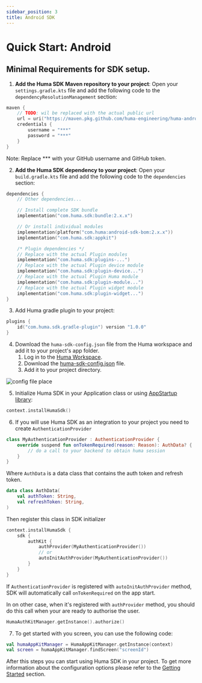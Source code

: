 ```yaml
---
sidebar_position: 3
title: Android SDK
---
```


# Quick Start: Android

## Minimal Requirements for SDK setup.

1. **Add the Huma SDK Maven repository to your project**: Open your `settings.gradle.kts` file and
   add the following code to the `dependencyResolutionManagement` section:

```kotlin
maven {
    // TODO: wil be replaced with the actual public url
    url = uri("https://maven.pkg.github.com/huma-engineering/huma-android-sdk")
    credentials {
        username = "***"
        password = "***"
    }
}
```

Note: Replace *** with your GitHub username and GitHub token.

2. **Add the Huma SDK dependency to your project**: Open your `build.gradle.kts` file and add the
   following code to the `dependencies` section:

```kotlin
dependencies {
    // Other dependencies...

    // Install complete SDK bundle 
    implementation("com.huma.sdk:bundle:2.x.x")

    // Or install individual modules 
    implementation(platform("com.huma:android-sdk-bom:2.x.x"))
    implementation("com.huma.sdk:appkit")

    /* Plugin dependencies */
    // Replace with the actual Plugin modules
    implementation("com.huma.sdk:plugins-...")
    // Replace with the actual Plugin device module
    implementation("com.huma.sdk:plugin-device...")
    // Replace with the actual Plugin Huma module
    implementation("com.huma.sdk:plugin-module...")
    // Replace with the actual Plugin widget module
    implementation("com.huma.sdk:plugin-widget...")
}
```

3. Add Huma gradle plugin to your project:

```kotlin
plugins {
    id("com.huma.sdk.gradle-plugin") version "1.0.0"
}
```

4. Download the `huma-sdk-config.json` file from the Huma workspace and add it to your project's app
   folder.
      1. Log in to the [Huma Workspace](https://workspace.huma.com/).
      2. Download the [huma-sdk-config.json](https://workspace-gcp-uk.api.huma.com/api/integration/v1/configs/android) file.
      3. Add it to your project directory.

![config file place](../../assets/android-json-placement.png)

5. Initialize Huma SDK in your Application class or
   using [AppStartup library](https://developer.android.com/topic/libraries/app-startup):

```kotlin
context.installHumaSdk()
```

6. If you will use Huma SDK as an integration to your project you need to create `AuthenticationProvider`

```kotlin
class MyAuthenticationProvider : AuthenticationProvider {
    override suspend fun onTokenRequired(reason: Reason): AuthData? {
        // do a call to your backend to obtain huma session
    }
}
```

Where `AuthData` is a data class that contains the auth token and refresh token.

```kotlin
data class AuthData(
    val authToken: String,
    val refreshToken: String,
)
```

Then register this class in SDK initializer

```kotlin
context.installHumaSdk {
    sdk {
        authKit {
            authProvider(MyAuthenticationProvider())
            // or
            autoInitAuthProvider(MyAuthenticationProvider())
        }
    }
}
```

If  `AuthenticationProvider` is registered with `autoInitAuthProvider` method, SDK will
automatically call `onTokenRequired` on the app start.

In on other case, when it's registered with `authProvider` method, you should do this call when your
are ready to authorise the user.

```kotlin
HumaAuthKitManager.getInstance().authorize()
```

7. To get started with you screen, you can use the following code:

```kotlin
val humaAppKitManager = HumaAppKitManager.getInstance(context)
val screen = humaAppKitManager.findScreen("screenId")
```

After this steps you can start using Huma SDK in your project. To get more information about the
configuration options please refer to the [Getting Started](../sdk/%2FGetting%20Started/Android.mdx)
section.


